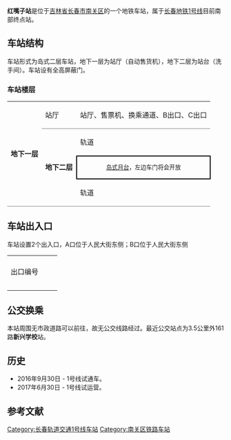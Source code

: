 {{Notability Unreferenced|time=2016-12-27T02:16:01+00:00}}
{{Pathnav|长春地铁|{{长春地铁线路名|1}}|frame=1}}
{{noteTA
|G1=Railway}}
{{Infobox station
| name = 红嘴子
| eng_name = Hongzuizi
| linecolour = {{长春轨道交通颜色|1}}
| image = 红嘴子站站厅.png
| caption = 红嘴子站站厅
| country = {{PRC}}
| borough = [[吉林省|吉林省]][[长春市|长春市]][[南关区|南关区]][[幸福乡_(长春市)|幸福乡]]
| address = [[抚长高速公路|抚长高速公路]]与[[京哈高速公路|京哈高速公路]]交叉口
| coordinates = {{Coord|43.7865|N|125.3269|E|display=inline,title}}
| elevation = 
| operator = [[长春轨道交通|长春轨道交通]]
| lines = {{长春轨道交通线路名|1|SL}}
| distance = 
| platform = 1座[[岛式站台|岛式站台]]
| tracks = 2条
| connections = 公交站
| structure = 地下车站
| hall = 
| depth = 
| levels = 
| interchange = 
| exits = 2個
| architect = 
| architectural_style = 
| colour = 
| type = 
| status = 运营中
| code = 
| classification = 
| website = 
| built = 
| opened = {{长春轨道交通线路名|1|S}}：2017年6月30日
| former = 红咀子
| pass_year = 
| passengers = 
| pass_system = 
| pass_rank = 
| mpassengers = 
| trains = 
| first = 
| last = 
| adjacent = {{adjacent stations|system=长春轨道交通|line=1|left=华庆路}}
| route_map = 
}}

'''红嘴子站'''是位于[[吉林省|吉林省]][[长春市|长春市]][[南关区|南关区]]的一个地铁车站，属于[[长春地铁1号线|长春地铁1号线]]目前南部终点站。

==车站结构==
车站形式为岛式二层车站，地下一层为站厅（自动售货机），地下二层为站台（洗手间）。车站设有全高屏蔽门。
===车站楼层===
{|cellspacing=0 cellpadding=3
|-
|style="border-bottom:solid 1px gray;" rowspan=6 valign=top valign=top |'''地下一层'''
|style="border-bottom:solid 1px gray;" |站厅
|style="border-bottom:solid 1px gray;" |站厅、售票机、换乘通道、B出口、C出口
|-
|style="border-bottom:solid 1px gray;" rowspan=3 valign=top|'''地下二层'''
|轨道
|←[[长春地铁一号线|长春地铁一号线]]列車往[[华庆路站|华庆路]]<small>（[[北环城路站|北环城路]]方向）</small>
|-
|style="border:solid 2px black;font-size:smaller;" colspan=2 align=center|[[岛式月台|岛式月台]]，左边车门将会开放
|-
|style="border-bottom:solid 1px gray;"|轨道
|style="border-bottom:solid 1px gray;"|终点站→
|}

==车站出入口==
车站设置2个出入口，A口位于人民大街东侧；B口位于人民大街东侧
{| class="wikitable"
| colspan="5" bgcolor="{{长春轨道交通颜色|1}}" |
|-
! width=100 | 出口编号 !! 照片 !! width=90 | 出口指示 !! 建议前往的目的地
|-
| {{出|A}} || || 人民大街东<br> || 长春市第二实验中学
|-
| {{出|B|1}} || || 人民大街东<br> ||绿地中心
|}

== 公交换乘 ==
本站周围无市政道路可以前往，故无公交线路经过。最近公交站点为3.5公里外161路'''新兴学校'''站。

== 历史 ==
*2016年9月30日 - 1号线试通车。
*2017年6月30日 - 1号线试运营。

==参考文献==
{{reflist}}
{{长春轨道交通1号线}}

[[Category:长春轨道交通1号线车站|Category:长春轨道交通1号线车站]]
[[Category:南关区铁路车站|Category:南关区铁路车站]]